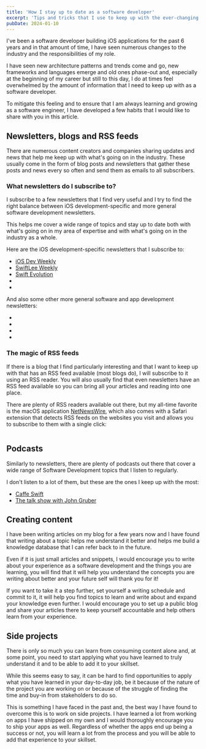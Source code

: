 ```yaml
---
title: 'How I stay up to date as a software developer'
excerpt: 'Tips and tricks that I use to keep up with the ever-changing software development industry.'
pubDate: 2024-01-10
---
```


I've been a software developer building iOS applications for the past 6 years and in that amount of time, I have seen numerous changes to the industry and the responsibilities of my role.

I have seen new architecture patterns and trends come and go, new frameworks and languages emerge and old ones phase-out and, especially at the beginning of my career but still to this day, I do at times feel overwhelmed by the amount of information that I need to keep up with as a software developer.

To mitigate this feeling and to ensure that I am always learning and growing as a software engineer, I have developed a few habits that I would like to share with you in this article.

## Newsletters, blogs and RSS feeds

There are numerous content creators and companies sharing updates and news that help me keep up with what's going on in the industry. These usually come in the form of blog posts and newsletters that gather these posts and news every so often and send them as emails to all subscribers.

### What newsletters do I subscribe to?

I subscribe to a few newsletters that I find very useful and I try to find the right balance between iOS development-specific and more general software development newsletters.

This helps me cover a wide range of topics and stay up to date both with what's going on in my area of expertise and with what's going on in the industry as a whole.

Here are the iOS development-specific newsletters that I subscribe to:

- [iOS Dev Weekly](https://iosdevweekly.com/)
- [SwiftLee Weekly](https://www.avanderlee.com/)
- [Swift Evolution](https://swiftevolution.substack.com/)
- [](http://weekly.swiftwithmajid.com/)
- [](https://not-only-swift.peterfriese.dev/)

And also some other more general software and app development newsletters:

- [](https://accessible-mobile-apps-weekly.ghost.io/)
- [](https://marclou.beehiiv.com/)
- [](https://www.itbrew.com/)
- [](https://www.therundown.ai/)

### The magic of RSS feeds

If there is a blog that I find particularly interesting and that I want to keep up with that has an RSS feed available (most blogs do), I will subscribe to it using an RSS reader. You will also usually find that even newsletters have an RSS feed available so you can bring all your articles and reading into one place.

There are plenty of RSS readers available out there, but my all-time favorite is the macOS application [NetNewsWire](), which also comes with a Safari extension that detects RSS feeds on the websites you visit and allows you to subscribe to them with a single click:

![]()

## Podcasts

Similarly to newsletters, there are plenty of podcasts out there that cover a wide range of Software Development topics that I listen to regularly.

I don't listen to a lot of them, but these are the ones I keep up with the most:

- [Caffe Swift](https://cuonda.com/caffe-swift)
- [The talk show with John Gruber](https://daringfireball.net/thetalkshow/)

## Creating content

I have been writing articles on my blog for a few years now and I have found that writing about a topic helps me understand it better and helps me build a knowledge database that I can refer back to in the future.

Even if it is just small articles and snippets, I would encourage you to write about your experience as a software development and the things you are learning, you will find that it will help you understand the concepts you are writing about better and your future self will thank you for it!

If you want to take it a step further, set yourself a writing schedule and commit to it, it will help you find topics to learn and write about and expand your knowledge even further. I would encourage you to set up a public blog and share your articles there to keep yourself accountable and help others learn from your experience.

## Side projects

There is only so much you can learn from consuming content alone and, at some point, you need to start applying what you have learned to truly understand it and to be able to add it to your skillset.

While this seems easy to say, it can be hard to find opportunities to apply what you have learned in your day-to-day job, be it because of the nature of the project you are working on or because of the struggle of finding the time and buy-in from stakeholders to do so.

This is something I have faced in the past and, the best way I have found to overcome this is to work on side projects. I have learned a lot from working on apps I have shipped on my own and I would thoroughly encourage you to ship your apps as well. Regardless of whether the apps end up being a success or not, you will learn a lot from the process and you will be able to add that experience to your skillset.
